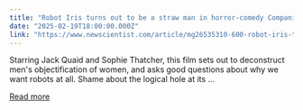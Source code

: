 ```yaml
---
title: "Robot Iris turns out to be a straw man in horror-comedy Companion"
date: "2025-02-19T18:00:00.000Z"
link: "https://www.newscientist.com/article/mg26535310-600-robot-iris-turns-out-to-be-a-straw-man-in-horror-comedy-companion/?utm_campaign=RSS%7CNSNS&utm_source=NSNS&utm_medium=RSS&utm_content=technology"
---
```


Starring Jack Quaid and Sophie Thatcher, this film sets out to deconstruct men's objectification of women, and asks good questions about why we want robots at all. Shame about the logical hole at its ...

[Read more](https://www.newscientist.com/article/mg26535310-600-robot-iris-turns-out-to-be-a-straw-man-in-horror-comedy-companion/?utm_campaign=RSS%7CNSNS&utm_source=NSNS&utm_medium=RSS&utm_content=technology)
